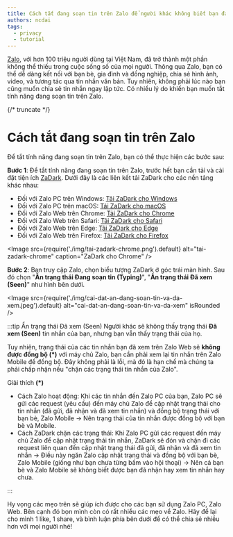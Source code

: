 ```yaml
---
title: Cách tắt đang soạn tin trên Zalo để người khác không biết bạn đang online và soạn tin
authors: ncdai
tags:
  - privacy
  - tutorial
---
```


[Zalo](https://zalo.me), với hơn 100 triệu người dùng tại Việt Nam, đã trở thành một phần không thể thiếu trong cuộc sống số của mọi người. Thông qua Zalo, bạn có thể dễ dàng kết nối với bạn bè, gia đình và đồng nghiệp, chia sẻ hình ảnh, video, và tương tác qua tin nhắn văn bản. Tuy nhiên, không phải lúc nào bạn cũng muốn chia sẻ tin nhắn ngay lập tức. Có nhiều lý do khiến bạn muốn tắt tính năng đang soạn tin trên Zalo.

<AdsByGoogle>
  <p>
    <ins
      className="adsbygoogle"
      style={{ display: 'block', textAlign: 'center' }}
      data-ad-layout="in-article"
      data-ad-format="fluid"
      data-ad-client="ca-pub-5192881442581767"
      data-ad-slot="6596816445"
    />
  </p>
</AdsByGoogle>

{/* truncate */}

# Cách tắt đang soạn tin trên Zalo

Để tắt tính năng đang soạn tin trên Zalo, bạn có thể thực hiện các bước sau:

**Bước 1**: Để tắt tính năng đang soạn tin trên Zalo, trước hết bạn cần tải và cài đặt tiện ích [ZaDark](https://zadark.com). Dưới đây là các liên kết tải ZaDark cho các nền tảng khác nhau:

- Đối với Zalo PC trên Windows: [Tải ZaDark cho Windows](https://sourceforge.net/projects/zadark/files/ZaDarkPC/Windows/)
- Đối với Zalo PC trên macOS: [Tải ZaDark cho macOS](https://sourceforge.net/projects/zadark/files/ZaDarkPC/macOS/)
- Đối với Zalo Web trên Chrome: [Tải ZaDark cho Chrome](https://chrome.google.com/webstore/detail/zadark-%E2%80%93-zalo-dark-mode/llfhpkkeljlgnjgkholeppfnepmjppob)
- Đối với Zalo Web trên Safari: [Tải ZaDark cho Safari](https://apps.apple.com/us/app/zadark-zalo-dark-mode/id1615941471?mt=12)
- Đối với Zalo Web trên Edge: [Tải ZaDark cho Edge](https://microsoftedge.microsoft.com/addons/detail/zadark-%E2%80%93-zalo-dark-mode/nbcljbcabjegmmogkcegephdkhckegcf)
- Đối với Zalo Web trên Firefox: [Tải ZaDark cho Firefox](https://addons.mozilla.org/en-US/firefox/addon/zadark/)

<Image
  src={require('./img/tai-zadark-chrome.png').default}
  alt="tai-zadark-chrome"
  caption="ZaDark cho Chrome"
/>

**Bước 2**: Bạn truy cập Zalo, chọn biểu tượng ZaDark ở góc trái màn hình. Sau đó chọn "**Ẩn trạng thái Đang soạn tin (Typing)**", "**Ẩn trạng thái Đã xem (Seen)**" như hình bên dưới.

<Image
  src={require('./img/cai-dat-an-dang-soan-tin-va-da-xem.jpeg').default}
  alt="cai-dat-an-dang-soan-tin-va-da-xem"
  isRounded
/>

:::tip Ẩn trạng thái Đã xem (Seen)
Người khác sẽ không thấy trạng thái <strong>Đã xem (Seen)</strong> tin nhắn của bạn, nhưng bạn vẫn thấy trạng thái của họ.

Tuy nhiên, trạng thái của các tin nhắn bạn đã xem trên Zalo Web sẽ <strong>không được đồng bộ (*)</strong> với máy chủ Zalo, bạn cần phải xem lại tin nhắn trên Zalo Mobile để đồng bộ. Đây không phải là lỗi, mà đó là hạn chế mà chúng ta phải chấp nhận nếu "chặn các trạng thái tin nhắn của Zalo".

Giải thích **(*)**
- Cách Zalo hoạt động: Khi các tin nhắn đến Zalo PC của bạn, Zalo PC sẽ gửi các request (yêu cầu) đến máy chủ Zalo để cập nhật trạng thái cho tin nhắn (đã gửi, đã nhận và đã xem tin nhắn) và đồng bộ trạng thái với bạn bè, Zalo Mobile → Nên trạng thái của tin nhắn được đồng bộ với bạn bè và Mobile.
- Cách ZaDark chặn các trạng thái: Khi Zalo PC gửi các request đến máy chủ Zalo để cập nhật trạng thái tin nhắn, ZaDark sẽ đón và chặn đi các request liên quan đến cập nhật trạng thái đã gửi, đã nhận và đã xem tin nhắn → Điều này ngăn Zalo cập nhật trạng thái và đồng bộ với bạn bè, Zalo Mobile (giống như bạn chưa từng bấm vào hội thoại) → Nên cả bạn bè và Zalo Mobile sẽ không biết được bạn đã nhận hay xem tin nhắn hay chưa.

:::

Hy vọng các mẹo trên sẽ giúp ích được cho các bạn sử dụng Zalo PC, Zalo Web. Bên cạnh đó bọn mình còn có rất nhiều các mẹo về Zalo. Hãy để lại cho mình 1 like, 1 share, và bình luận phía bên dưới để có thể chia sẻ nhiều hơn với mọi người nhé!
